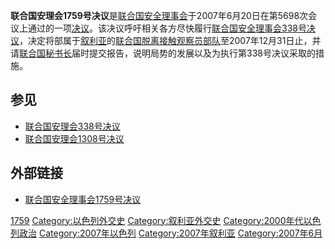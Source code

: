 {{Infobox UN resolution
|number = 1759
|organ = SC
|date = 6月20日
|year = 2007年
|meeting = 5698
|code = S/RES/1759
|document = 
|for = 15
|abstention = 0 
|against = 0
|subject = 中东局势
|result = 通过
|image = 
|caption = 
}}
'''联合国安理会1759号决议'''是[[联合国安全理事会|联合国安全理事会]]于2007年6月20日在第5698次会议上通过的一项[[联合国安全理事会决议|决议]]。该决议呼吁相关各方尽快履行[[联合国安全理事会338号决议|联合国安全理事会338号决议]]，决定将部属于[[叙利亚|叙利亚]]的[[联合国脱离接触观察员部队|联合国脱离接触观察员部队]]至2007年12月31日止，并请[[联合国秘书长|联合国秘书长]]届时提交报告，说明局势的发展以及为执行第338号决议采取的措施。

==参见==
*[[联合国安理会338号决议|联合国安理会338号决议]]
*[[联合国安理会1308号决议|联合国安理会1308号决议]]

==外部链接==
*[http://www.un.org/chinese/aboutun/prinorgs/sc/sres/07/s1759.htm 联合国安全理事会1759号决议] {{Wayback|url=http://www.un.org/chinese/aboutun/prinorgs/sc/sres/07/s1759.htm |date=20090809021635 }}

{{UN-stub}}
{{UNSCR 2007}}
[[Category:2007年联合国安全理事会决议|1759]]
[[Category:以色列外交史|Category:以色列外交史]]
[[Category:叙利亚外交史|Category:叙利亚外交史]]
[[Category:2000年代以色列政治|Category:2000年代以色列政治]]
[[Category:2007年以色列|Category:2007年以色列]]
[[Category:2007年叙利亚|Category:2007年叙利亚]]
[[Category:2007年6月|Category:2007年6月]]